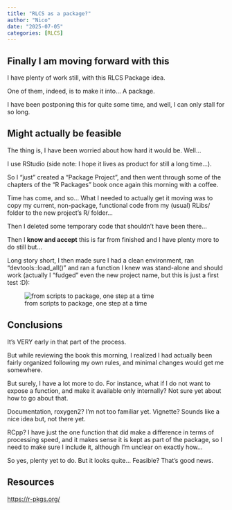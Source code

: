 ```yaml
---
title: "RLCS as a package?"
author: "Nico"
date: "2025-07-05"
categories: [RLCS]
---
```


## Finally I am moving forward with this

I have plenty of work still, with this RLCS Package idea.

One of them, indeed, is to make it into... A package.

I have been postponing this for quite some time, and well, I can only stall for so long.

## Might actually be feasible

The thing is, I have been worried about how hard it would be. Well...

I use RStudio (side note: I hope it lives as product for still a long time...).

So I "just" created a "Package Project", and then went through some of the chapters of the "R Packages" book once again this morning with a coffee.

Time has come, and so... What I needed to actually get it moving was to copy my current, non-package, functional code from my (usual) RLibs/ folder to the new project's R/ folder...

Then I deleted some temporary code that shouldn't have been there...

Then I **know and accept** this is far from finished and I have plenty more to do still but...

Long story short, I then made sure I had a clean environment, ran "devtools::load_all()" and ran a function I knew was stand-alone and should work (actually I "fudged" even the new project name, but this is just a first test :D):

![from scripts to package, one step at a time](finally_moving_forward_with_package_creation.png)

## Conclusions

It's VERY early in that part of the process.

But while reviewing the book this morning, I realized I had actually been fairly organized following my own rules, and minimal changes would get me somewhere.

But surely, I have a lot more to do. For instance, what if I do not want to expose a function, and make it available only internally? Not sure yet about how to go about that.

Documentation, roxygen2? I'm not too familiar yet. Vignette? Sounds like a nice idea but, not there yet.

RCpp? I have just the one function that did make a difference in terms of processing speed, and it makes sense it is kept as part of the package, so I need to make sure I include it, although I'm unclear on exactly how...

So yes, plenty yet to do. But it looks quite... Feasible? That's good news.

## Resources

<https://r-pkgs.org/>

